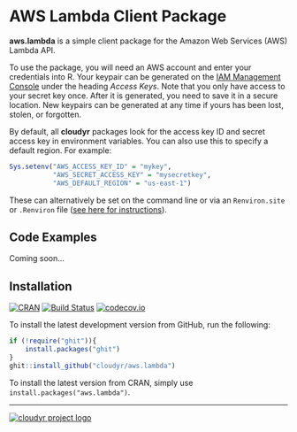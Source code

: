 # AWS Lambda Client Package #

**aws.lambda** is a simple client package for the Amazon Web Services (AWS) Lambda API.

To use the package, you will need an AWS account and enter your credentials into R. Your keypair can be generated on the [IAM Management Console](https://console.aws.amazon.com/iam/home?#security_credential) under the heading *Access Keys*. Note that you only have access to your secret key once. After it is generated, you need to save it in a secure location. New keypairs can be generated at any time if yours has been lost, stolen, or forgotten. 

By default, all **cloudyr** packages look for the access key ID and secret access key in environment variables. You can also use this to specify a default region. For example:

```R
Sys.setenv("AWS_ACCESS_KEY_ID" = "mykey",
           "AWS_SECRET_ACCESS_KEY" = "mysecretkey",
           "AWS_DEFAULT_REGION" = "us-east-1")
```

These can alternatively be set on the command line or via an `Renviron.site` or `.Renviron` file ([see here for instructions](http://cran.r-project.org/web/packages/httr/vignettes/api-packages.html)).


## Code Examples ##

Coming soon...


## Installation ##

[![CRAN](http://www.r-pkg.org/badges/version/aws.lambda)](http://cran.r-project.org/package=aws.lambda)
[![Build Status](https://travis-ci.org/cloudyr/aws.lambda.png?branch=master)](https://travis-ci.org/cloudyr/aws.lambda) 
[![codecov.io](http://codecov.io/github/cloudyr/aws.lambda/coverage.svg?branch=master)](http://codecov.io/github/cloudyr/aws.lambda?branch=master)

To install the latest development version from GitHub, run the following:

```R
if (!require("ghit")){
    install.packages("ghit")
}
ghit::install_github("cloudyr/aws.lambda")
```

To install the latest version from CRAN, simply use `install.packages("aws.lambda")`.


---
[![cloudyr project logo](http://i.imgur.com/JHS98Y7.png)](https://github.com/cloudyr)
